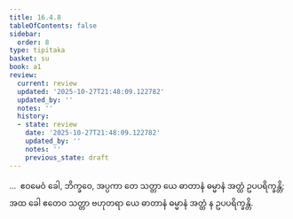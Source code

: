 ```yaml
---
title: 16.4.8
tableOfContents: false
sidebar:
  order: 8
type: tipitaka
basket: su
book: a1
review:
  current: review
  updated: '2025-10-27T21:48:09.122782'
  updated_by: ''
  notes: ''
  history:
  - state: review
    date: '2025-10-27T21:48:09.122782'
    updated_by: ''
    notes: ''
    previous_state: draft
---
```



<ReviewStatus review={frontmatter.review} showDetails={true} />

<HypothesisAnnotation frontmatter={frontmatter} />

<DynamicBreadcrumb />

<Division number="329" book="a1" e="ch" v="15" p="38">

<Paragraph number="420" book="a1">
…  ဧဝမေဝံ ခေါ, ဘိက္ခဝေ, အပ္ပကာ တေ သတ္တာ ယေ ဓာတာနံ ဓမ္မာနံ အတ္ထံ ဥပပရိက္ခန္တိ; အထ ခေါ ဧတေဝ သတ္တာ ဗဟုတရာ ယေ ဓာတာနံ ဓမ္မာနံ အတ္ထံ န ဥပပရိက္ခန္တိ.
</Paragraph>
</Division>